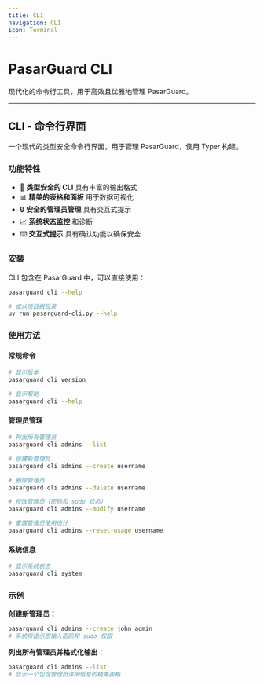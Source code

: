 ```yaml
---
title: CLI
navigation: CLI
icon: Terminal
---
```


# PasarGuard CLI

现代化的命令行工具，用于高效且优雅地管理 PasarGuard。

---

## CLI - 命令行界面

一个现代的类型安全命令行界面，用于管理 PasarGuard，使用 Typer 构建。

### 功能特性

- 🎯 **类型安全的 CLI** 具有丰富的输出格式
- 📊 **精美的表格和面板** 用于数据可视化
- 🔒 **安全的管理员管理** 具有交互式提示
- 📈 **系统状态监控** 和诊断
- ⌨️ **交互式提示** 具有确认功能以确保安全

### 安装

CLI 包含在 PasarGuard 中，可以直接使用：

```bash
pasarguard cli --help

# 或从项目根目录
uv run pasarguard-cli.py --help
```

### 使用方法

#### 常规命令

```bash
# 显示版本
pasarguard cli version

# 显示帮助
pasarguard cli --help
```

#### 管理员管理

```bash
# 列出所有管理员
pasarguard cli admins --list

# 创建新管理员
pasarguard cli admins --create username

# 删除管理员
pasarguard cli admins --delete username

# 修改管理员（密码和 sudo 状态）
pasarguard cli admins --modify username

# 重置管理员使用统计
pasarguard cli admins --reset-usage username
```

#### 系统信息

```bash
# 显示系统状态
pasarguard cli system
```

### 示例

**创建新管理员：**
```bash
pasarguard cli admins --create john_admin
# 系统将提示您输入密码和 sudo 权限
```

**列出所有管理员并格式化输出：**
```bash
pasarguard cli admins --list
# 显示一个包含管理员详细信息的精美表格
```
